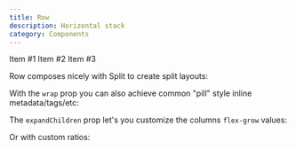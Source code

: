 ```yaml
---
title: Row
description: Horizontal stack
category: Components
---
```



<Row>
  <Box>Item #1</Box>
  <Box>Item #2</Box>
  <Box>Item #3</Box>
</Row>

Row composes nicely with Split to create split layouts:

<SplitRow />

With the `wrap` prop you can also achieve common "pill" style inline metadata/tags/etc:

<CenterWrappedRow />

The `expandChildren` prop let's you customize the columns `flex-grow` values:

<RowColumns />

Or with custom ratios:

<RowColumnsCustomRatios />
